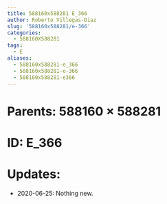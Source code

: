 ```yaml
---
title: 588160x588281 E_366
author: Roberto Villegas-Diaz
slug: '588160x588281/e-366'
categories:
  - 588160X588281
tags:
  - E
aliases:
  - 588160x588281-e_366
  - 588160x588281-e-366
  - 588160x588281-e366
---
```


# **Parents**: 588160 $\times$ 588281
# **ID**: E_366
# **Updates**: 
 - 2020-06-25: Nothing new.
